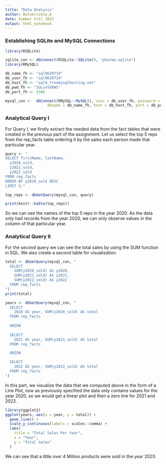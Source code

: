 ```yaml
---
title: "Data Analysis"
author: Balakrishna,D
date: Summer Full 2023
output: html_notebook
---
```


### Establishing SQLite and MySQL Connections
```r
library(RSQLite)

sqlite_con <- dbConnect(RSQLite::SQLite(), "pharma.sqlite")
library(RMySQL)

db_name_fh <- "sql9639719"
db_user_fh <- "sql9639719"
db_host_fh <- "sql9.freemysqlhosting.net"
db_pwd_fh <- "3ULuvSERWS"
db_port_fh <- 3306

mysql_con <-  dbConnect(RMySQL::MySQL(), user = db_user_fh, password = db_pwd_fh, 
                   dbname = db_name_fh, host = db_host_fh, port = db_port_fh)
```

### Analytical Query I
For Query I, we firstly extract the needed data from the fact tables that were created in the previous part of the assignment.
Let us select the top 5 reps from the rep_facts table ordering it by the sales each person made that particular year. 

```r
query <- "
SELECT firstName, lastName,
  y2020_sold, 
  y2021_sold,
  y2022_sold
FROM rep_facts
ORDER BY y2020_sold DESC
LIMIT 5;"

top_reps <- dbGetQuery(mysql_con, query)

print(knitr::kable(top_reps))
```
So we can see the names of the top 5 reps in the year 2020. As the data only had records from the year 2020, we can only observe values in the column of that particular year. 

### Analytical Query II
For the second query we can see the total sales by using the SUM function in SQL. We also create a second table for visualization. 
```r
total <- dbGetQuery(mysql_con, "
  SELECT 
    SUM(y2020_sold) AS y2020, 
    SUM(y2021_sold) AS y2021,
    SUM(y2022_sold) AS y2022
  FROM rep_facts
")
print(total)

years <- dbGetQuery(mysql_con, "
  SELECT 
    2020 AS year, SUM(y2020_sold) AS total  
  FROM rep_facts
  
  UNION
  
  SELECT
    2021 AS year, SUM(y2021_sold) AS total
  FROM rep_facts

  UNION

  SELECT
    2022 AS year, SUM(y2022_sold) AS total
  FROM rep_facts
")
```

In this part, we visualize the data that we computed above in the form of a Line Plot, now as previously specified the data only contains values for the year 2020, so we would get a linear plot and then a zero line for 2021 and 2022.
```r
library(ggplot2)
ggplot(years, aes(x = year, y = total)) +
  geom_line() +
  scale_y_continuous(labels = scales::comma) + 
  labs(
    title = "Total Sales Per Year",
    x = "Year",
    y = "Total Sales"
  )
```
We can see that a little over 4 Million products were sold in the year 2020. 
